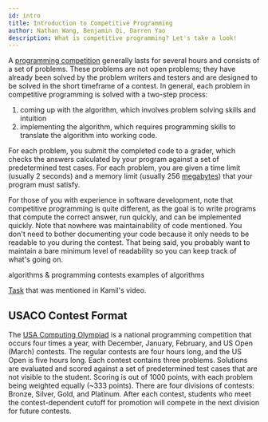 ```yaml
---
id: intro
title: Introduction to Competitive Programming
author: Nathan Wang, Benjamin Qi, Darren Yao
description: What is competitive programming? Let's take a look!
---
```


A [programming competition](https://en.wikipedia.org/wiki/Competitive_programming) generally lasts for several hours and consists of a set of problems. These problems are not open problems; they have already been solved by the problem writers and testers and are designed to be solved in the short timeframe of a contest. In general, each problem in competitive programming is solved with a two-step process: 

 1. coming up with the algorithm, which involves problem solving skills and intuition
 2. implementing the algorithm, which requires programming skills to translate the algorithm into working code.

For each problem, you submit the completed code to a grader, which checks the answers calculated by your program against a set of predetermined test cases. For each problem, you are given a time limit (usually 2 seconds) and a memory limit (usually 256 [megabytes](https://en.wikipedia.org/wiki/Megabyte)) that your program must satisfy.

For those of you with experience in software development, note that competitive programming is quite different, as the goal is to write programs that compute the correct answer, run quickly, and can be implemented quickly. Note that nowhere was maintainability of code mentioned. You don't need to bother documenting your code because it only needs to be readable to you during the contest. That being said, you probably want to maintain a bare minimum level of readability so you can keep track of what's going on.

<!-- <optional-content title="More Information"> -->

<resources embedded>
   <resource source="William Lin" title="Video - What is Competitive Programming?" url="https://www.youtube.com/watch?time_continue=1&v=ueNT-w7Oluw" starred> </resource>
   <resource source="Kamil Debowski" title="Video - Interview with a Competitive Programmer" url="https://www.youtube.com/watch?v=F4rykKLcduI" starred> </resource>
   <resource source="CPH" title="1 - Introduction" starred>algorithms & programming contests</resource>
   <resource source="IUSACO" title="1 - The Beginning" starred></resource>
   <resource source="PAPS" title="1 - Algorithms & Problems">examples of algorithms</resource>
</resources>

[Task](https://open.kattis.com/contests/mcpc19open/problems/basketballoneonone) that was mentioned in Kamil's video.

<!-- </optional-content> -->

## USACO Contest Format

The [USA Computing Olympiad](http://www.usaco.org/index.php?page=contests) is a national programming competition that occurs four times a year, with December, January, February, and US Open (March) contests. The regular contests are four hours long, and the US Open is five hours long. Each contest contains three problems. Solutions are evaluated and scored against a set of predetermined test cases that are not visible to the student. Scoring is out of 1000 points, with each problem being weighted equally (\~333 points). There are four divisions of contests: Bronze, Silver, Gold, and Platinum. After each contest, students who meet the contest-dependent cutoff for promotion will compete in the next division for future contests.
